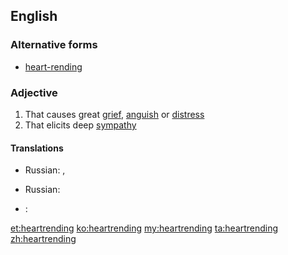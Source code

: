 ==English==

===Alternative forms===
* [[heart-rending]]

===Adjective===
{{en-adj}}

# That causes great [[grief]], [[anguish]] or [[distress]]
# That elicits deep [[sympathy]]

====Translations====
{{trans-top|that causes great grief}}
{{trans-mid}}
* Russian: {{t+|ru|душераздирающий|tr=dušerazdirájuš'ij|alt=душераздира́ющий}}, {{t+|ru|горестный|tr=górestnyj|alt=го́рестный}}
{{trans-bottom}}

{{trans-top|that elicits deep sympathy}}
{{trans-mid}}
* Russian: {{t+|ru|душераздирающий|tr=dušerazdirájuš'ij|alt=душераздира́ющий}}
{{trans-bottom}}

{{checktrans-top}}
* {{ttbc|no}}: {{t-|no|hjerteskjærende}} 
{{trans-bottom}}

[[et:heartrending]]
[[ko:heartrending]]
[[my:heartrending]]
[[ta:heartrending]]
[[zh:heartrending]]
